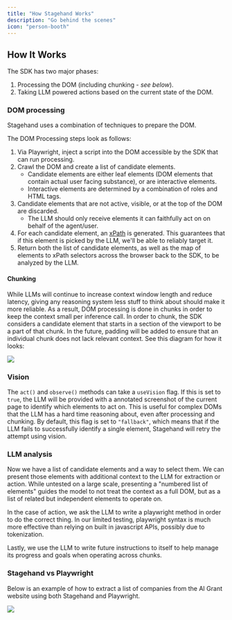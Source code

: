 ```yaml
---
title: "How Stagehand Works"
description: "Go behind the scenes"
icon: "person-booth"
---
```


## How It Works

The SDK has two major phases:

1. Processing the DOM (including chunking - _see below_).
2. Taking LLM powered actions based on the current state of the DOM.

### DOM processing

Stagehand uses a combination of techniques to prepare the DOM.

The DOM Processing steps look as follows:

1. Via Playwright, inject a script into the DOM accessible by the SDK that can run processing.
2. Crawl the DOM and create a list of candidate elements.
   - Candidate elements are either leaf elements (DOM elements that contain actual user facing substance), or are interactive elements.
   - Interactive elements are determined by a combination of roles and HTML tags.
3. Candidate elements that are not active, visible, or at the top of the DOM are discarded.
   - The LLM should only receive elements it can faithfully act on on behalf of the agent/user.
4. For each candidate element, an [xPath](https://developer.mozilla.org/en-US/docs/Web/XPath) is generated. This guarantees that if this element is picked by the LLM, we'll be able to reliably target it.
5. Return both the list of candidate elements, as well as the map of elements to xPath selectors across the browser back to the SDK, to be analyzed by the LLM.

#### Chunking

While LLMs will continue to increase context window length and reduce latency, giving any reasoning system less stuff to think about should make it more reliable. As a result, DOM processing is done in chunks in order to keep the context small per inference call. In order to chunk, the SDK considers a candidate element that starts in a section of the viewport to be a part of that chunk. In the future, padding will be added to ensure that an individual chunk does not lack relevant context. See this diagram for how it looks:

![](/images/chunks.png)

### Vision

The `act()` and `observe()` methods can take a `useVision` flag. If this is set to `true`, the LLM will be provided with a annotated screenshot of the current page to identify which elements to act on. This is useful for complex DOMs that the LLM has a hard time reasoning about, even after processing and chunking. By default, this flag is set to `"fallback"`, which means that if the LLM fails to successfully identify a single element, Stagehand will retry the attempt using vision.

### LLM analysis

Now we have a list of candidate elements and a way to select them. We can present those elements with additional context to the LLM for extraction or action. While untested on a large scale, presenting a "numbered list of elements" guides the model to not treat the context as a full DOM, but as a list of related but independent elements to operate on.

In the case of action, we ask the LLM to write a playwright method in order to do the correct thing. In our limited testing, playwright syntax is much more effective than relying on built in javascript APIs, possibly due to tokenization.

Lastly, we use the LLM to write future instructions to itself to help manage its progress and goals when operating across chunks.

### Stagehand vs Playwright

Below is an example of how to extract a list of companies from the AI Grant website using both Stagehand and Playwright.

![](/images/stagehand-playwright.png)
